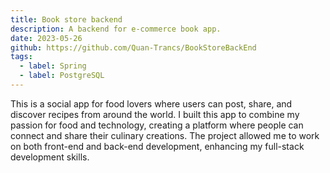 ```yaml
---
title: Book store backend
description: A backend for e-commerce book app.
date: 2023-05-26
github: https://github.com/Quan-Trancs/BookStoreBackEnd
tags:
  - label: Spring
  - label: PostgreSQL
---
```


This is a social app for food lovers where users can post, share, and discover recipes from around the world. I built this app to combine my passion for food and technology, creating a platform where people can connect and share their culinary creations. The project allowed me to work on both front-end and back-end development, enhancing my full-stack development skills.
